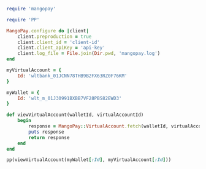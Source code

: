 ```ruby Ruby 
require 'mangopay'

require 'PP'

MangoPay.configure do |client|
    client.preproduction = true
    client.client_id = 'client-id'
    client.client_apiKey = 'api-key'
    client.log_file = File.join(Dir.pwd, 'mangopay.log')
end

myVirtualAccount = {
    Id: 'wltbank_01JCNN78THB9B2FX63RZ0F76KM'
}

myWallet = {
    Id: 'wlt_m_01J30991BXBB7VF28PBS82EWD3'
}

def viewVirtualAccount(walletId, virtualAccountId)
    begin
        response = MangoPay::VirtualAccount.fetch(walletId, virtualAccountId)
        puts response
        return response
    end
end

pp(viewVirtualAccount(myWallet[:Id], myVirtualAccount[:Id]))
```